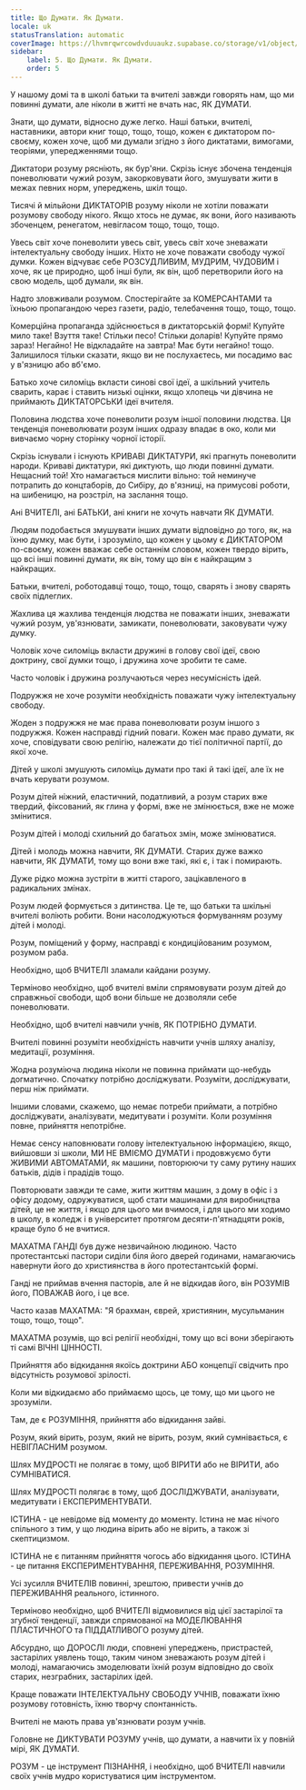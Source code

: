 ```yaml
---
title: Що Думати. Як Думати.
locale: uk
statusTranslation: automatic
coverImage: https://lhvmrqwrcowdvduuaukz.supabase.co/storage/v1/object/public/strapi-uploads/small_cover-educacion-fundamental.webp-2d51a7828a2b1309555be27f7e2a61a0.webp
sidebar:
    label: 5. Що Думати. Як Думати.
    order: 5
---
```

У нашому домі та в школі батьки та вчителі завжди говорять нам, що ми повинні думати, але ніколи в житті не вчать нас, ЯК ДУМАТИ.

Знати, що думати, відносно дуже легко. Наші батьки, вчителі, наставники, автори книг тощо, тощо, тощо, кожен є диктатором по-своєму, кожен хоче, щоб ми думали згідно з його диктатами, вимогами, теоріями, упередженнями тощо.

Диктатори розуму рясніють, як бур'яни. Скрізь існує збочена тенденція поневолювати чужий розум, закорковувати його, змушувати жити в межах певних норм, упереджень, шкіл тощо.

Тисячі й мільйони ДИКТАТОРІВ розуму ніколи не хотіли поважати розумову свободу нікого. Якщо хтось не думає, як вони, його називають збоченцем, ренегатом, невігласом тощо, тощо, тощо.

Увесь світ хоче поневолити увесь світ, увесь світ хоче зневажати інтелектуальну свободу інших. Ніхто не хоче поважати свободу чужої думки. Кожен відчуває себе РОЗСУДЛИВИМ, МУДРИМ, ЧУДОВИМ і хоче, як це природно, щоб інші були, як він, щоб перетворили його на свою модель, щоб думали, як він.

Надто зловживали розумом. Спостерігайте за КОМЕРСАНТАМИ та їхньою пропагандою через газети, радіо, телебачення тощо, тощо, тощо.

Комерційна пропаганда здійснюється в диктаторській формі! Купуйте мило таке! Взуття таке! Стільки песо! Стільки доларів! Купуйте прямо зараз! Негайно! Не відкладайте на завтра! Має бути негайно! тощо. Залишилося тільки сказати, якщо ви не послухаєтесь, ми посадимо вас у в'язницю або вб'ємо.

Батько хоче силоміць вкласти синові свої ідеї, а шкільний учитель сварить, карає і ставить низькі оцінки, якщо хлопець чи дівчина не приймають ДИКТАТОРСЬКИ ідеї вчителя.

Половина людства хоче поневолити розум іншої половини людства. Ця тенденція поневолювати розум інших одразу впадає в око, коли ми вивчаємо чорну сторінку чорної історії.

Скрізь існували і існують КРИВАВІ ДИКТАТУРИ, які прагнуть поневолити народи. Криваві диктатури, які диктують, що люди повинні думати. Нещасний той! Хто намагається мислити вільно: той неминуче потрапить до концтаборів, до Сибіру, до в'язниці, на примусові роботи, на шибеницю, на розстріл, на заслання тощо.

Ані ВЧИТЕЛІ, ані БАТЬКИ, ані книги не хочуть навчати ЯК ДУМАТИ.

Людям подобається змушувати інших думати відповідно до того, як, на їхню думку, має бути, і зрозуміло, що кожен у цьому є ДИКТАТОРОМ по-своєму, кожен вважає себе останнім словом, кожен твердо вірить, що всі інші повинні думати, як він, тому що він є найкращим з найкращих.

Батьки, вчителі, роботодавці тощо, тощо, тощо, сварять і знову сварять своїх підлеглих.

Жахлива ця жахлива тенденція людства не поважати інших, зневажати чужий розум, ув'язнювати, замикати, поневолювати, заковувати чужу думку.

Чоловік хоче силоміць вкласти дружині в голову свої ідеї, свою доктрину, свої думки тощо, і дружина хоче зробити те саме.

Часто чоловік і дружина розлучаються через несумісність ідей.

Подружжя не хоче розуміти необхідність поважати чужу інтелектуальну свободу.

Жоден з подружжя не має права поневолювати розум іншого з подружжя. Кожен насправді гідний поваги. Кожен має право думати, як хоче, сповідувати свою релігію, належати до тієї політичної партії, до якої хоче.

Дітей у школі змушують силоміць думати про такі й такі ідеї, але їх не вчать керувати розумом.

Розум дітей ніжний, еластичний, податливий, а розум старих вже твердий, фіксований, як глина у формі, вже не змінюється, вже не може змінитися.

Розум дітей і молоді схильний до багатьох змін, може змінюватися.

Дітей і молодь можна навчити, ЯК ДУМАТИ. Старих дуже важко навчити, ЯК ДУМАТИ, тому що вони вже такі, які є, і так і помирають.

Дуже рідко можна зустріти в житті старого, зацікавленого в радикальних змінах.

Розум людей формується з дитинства. Це те, що батьки та шкільні вчителі воліють робити. Вони насолоджуються формуванням розуму дітей і молоді.

Розум, поміщений у форму, насправді є кондиційованим розумом, розумом раба.

Необхідно, щоб ВЧИТЕЛІ зламали кайдани розуму.

Терміново необхідно, щоб вчителі вміли спрямовувати розум дітей до справжньої свободи, щоб вони більше не дозволяли себе поневолювати.

Необхідно, щоб вчителі навчили учнів, ЯК ПОТРІБНО ДУМАТИ.

Вчителі повинні розуміти необхідність навчити учнів шляху аналізу, медитації, розуміння.

Жодна розуміюча людина ніколи не повинна приймати що-небудь догматично. Спочатку потрібно досліджувати. Розуміти, досліджувати, перш ніж приймати.

Іншими словами, скажемо, що немає потреби приймати, а потрібно досліджувати, аналізувати, медитувати і розуміти. Коли розуміння повне, прийняття непотрібне.

Немає сенсу наповнювати голову інтелектуальною інформацією, якщо, вийшовши зі школи, МИ НЕ ВМІЄМО ДУМАТИ і продовжуємо бути ЖИВИМИ АВТОМАТАМИ, як машини, повторюючи ту саму рутину наших батьків, дідів і прадідів тощо.

Повторювати завжди те саме, жити життям машин, з дому в офіс і з офісу додому, одружуватися, щоб стати машинами для виробництва дітей, це не життя, і якщо для цього ми вчимося, і для цього ми ходимо в школу, в коледж і в університет протягом десяти-п'ятнадцяти років, краще було б не вчитися.

МАХАТМА ГАНДІ був дуже незвичайною людиною. Часто протестантські пастори сиділи біля його дверей годинами, намагаючись навернути його до християнства в його протестантській формі.

Ганді не приймав вчення пасторів, але й не відкидав його, він РОЗУМІВ його, ПОВАЖАВ його, і це все.

Часто казав МАХАТМА: "Я брахман, єврей, християнин, мусульманин тощо, тощо, тощо".

МАХАТМА розумів, що всі релігії необхідні, тому що всі вони зберігають ті самі ВІЧНІ ЦІННОСТІ.

Прийняття або відкидання якоїсь доктрини АБО концепції свідчить про відсутність розумової зрілості.

Коли ми відкидаємо або приймаємо щось, це тому, що ми цього не зрозуміли.

Там, де є РОЗУМІННЯ, прийняття або відкидання зайві.

Розум, який вірить, розум, який не вірить, розум, який сумнівається, є НЕВІГЛАСНИМ розумом.

Шлях МУДРОСТІ не полягає в тому, щоб ВІРИТИ або не ВІРИТИ, або СУМНІВАТИСЯ.

Шлях МУДРОСТІ полягає в тому, щоб ДОСЛІДЖУВАТИ, аналізувати, медитувати і ЕКСПЕРИМЕНТУВАТИ.

ІСТИНА - це невідоме від моменту до моменту. Істина не має нічого спільного з тим, у що людина вірить або не вірить, а також зі скептицизмом.

ІСТИНА не є питанням прийняття чогось або відкидання цього. ІСТИНА - це питання ЕКСПЕРИМЕНТУВАННЯ, ПЕРЕЖИВАННЯ, РОЗУМІННЯ.

Усі зусилля ВЧИТЕЛІВ повинні, зрештою, привести учнів до ПЕРЕЖИВАННЯ реального, істинного.

Терміново необхідно, щоб ВЧИТЕЛІ відмовилися від цієї застарілої та згубної тенденції, завжди спрямованої на МОДЕЛЮВАННЯ ПЛАСТИЧНОГО та ПІДДАТЛИВОГО розуму дітей.

Абсурдно, що ДОРОСЛІ люди, сповнені упереджень, пристрастей, застарілих уявлень тощо, таким чином зневажають розум дітей і молоді, намагаючись змоделювати їхній розум відповідно до своїх старих, незграбних, застарілих ідей.

Краще поважати ІНТЕЛЕКТУАЛЬНУ СВОБОДУ УЧНІВ, поважати їхню розумову готовність, їхню творчу спонтанність.

Вчителі не мають права ув'язнювати розум учнів.

Головне не ДИКТУВАТИ РОЗУМУ учнів, що думати, а навчити їх у повній мірі, ЯК ДУМАТИ.

РОЗУМ - це інструмент ПІЗНАННЯ, і необхідно, щоб ВЧИТЕЛІ навчили своїх учнів мудро користуватися цим інструментом.

